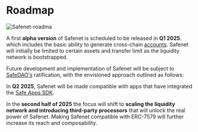 # Roadmap

![Safenet-roadma](../../assets/safenet-roadmap.png)

A first **alpha version** of Safenet is scheduled to be released in **Q1 2025**. which includes the basic ability to generate cross-chain [accounts](./safenet-account.mdx). 
Safenet will initially be limited to certain assets and transfer limit as the liquidity network is bootstrapped.

Future development and implementation of Safenet will be subject to [SafeDAO's](./protocol/safe-dao.mdx) ratification, with the envisioned approach outlined as follows:

In **Q2 2025**, Safenet will be made compatible with apps that have integrated the [Safe Apps SDK](../sdk/overview.mdx). 

In the **second half of 2025** the focus will shift to **scaling the liquidity network and introducing third-party processors** that will unlock the real power of Safenet.
Making Safenet compatible with ERC-7579 will further increase its reach and composability.